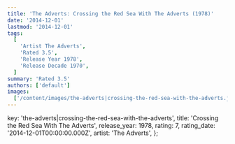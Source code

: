 ```yaml
---
title: 'The Adverts: Crossing the Red Sea With The Adverts (1978)'
date: '2014-12-01'
lastmod: '2014-12-01'
tags:
  [
    'Artist The Adverts',
    'Rated 3.5',
    'Release Year 1978',
    'Release Decade 1970',
  ]
summary: 'Rated 3.5'
authors: ['default']
images:
  ['/content/images/the-adverts|crossing-the-red-sea-with-the-adverts.jpg']
---
```


  key: 'the-adverts|crossing-the-red-sea-with-the-adverts',
  title: 'Crossing the Red Sea With The Adverts',
  release_year: 1978,
  rating: 7,
  rating_date: '2014-12-01T00:00:00.000Z',
  artist: 'The Adverts',
};

<MusicRating data={data} />
